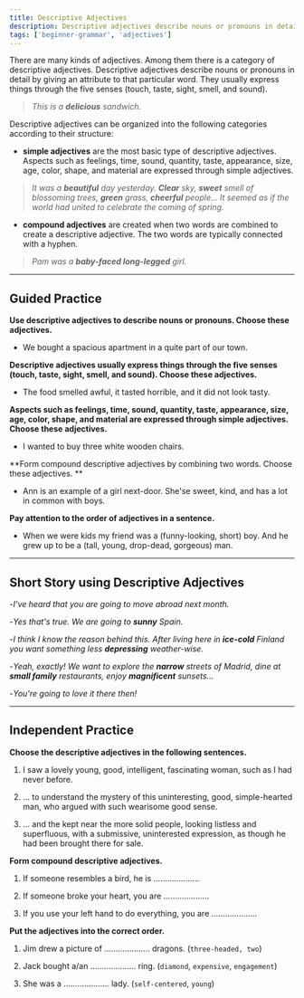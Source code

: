 ```yaml
---
title: Descriptive Adjectives
description: Descriptive adjectives describe nouns or pronouns in detail by giving an attribute to that particular word. They usually express things through the five senses (touch, taste, sight, smell, and sound)
tags: ['beginner-grammar', 'adjectives']
---
```


There are many kinds of adjectives. Among them there is a category of descriptive adjectives. Descriptive adjectives describe nouns or pronouns in detail by giving an attribute to that particular word. They usually express things through the five senses (touch, taste, sight, smell, and sound).

> _This is a **delicious** sandwich._

Descriptive adjectives can be organized into the following categories according to their structure:

- **simple adjectives** are the most basic type of descriptive adjectives. Aspects such as feelings, time, sound, quantity, taste, appearance, size, age, color, shape, and material are expressed through simple adjectives.

> _It was a **beautiful** day yesterday. **Clear** sky, **sweet** smell of blossoming trees, **green** grass, **cheerful** people... It seemed as if the world had united to celebrate the coming of spring._

- **compound adjectives** are created when two words are combined to create a descriptive adjective. The two words are typically connected with a hyphen.

> _Pam was a **baby-faced long-legged** girl._

---

## Guided Practice

**Use descriptive adjectives to describe nouns or pronouns. Choose these adjectives.**

- We bought a spacious apartment in a quite part of our town. <InfoTooltip label="spacious, quite" />

**Descriptive adjectives usually express things through the five senses (touch, taste, sight, smell, and sound). Choose these adjectives.**

- The food smelled awful, it tasted horrible, and it did not look tasty. <InfoTooltip label="awful, horrible, tasty" />

**Aspects such as feelings, time, sound, quantity, taste, appearance, size, age, color, shape, and material are expressed through simple adjectives. Choose these adjectives.**

- I wanted to buy three white wooden chairs. <InfoTooltip label="three white wooden" />

**Form compound descriptive adjectives by combining two words. Choose these adjectives. **

- Ann is an example of a girl next-door. She'se sweet, kind, and has a lot in common with boys. <InfoTooltip label="next-door" />

**Pay attention to the order of adjectives in a sentence.**

- When we were kids my friend was a (funny-looking, short) boy. And he grew up to be a (tall, young, drop-dead, gorgeous) man. <InfoTooltip label="When we were kids my friend was a funny-looking short boy. And he grew up to be a drop-dead gorgeous tall young man." />

---

## Short Story using Descriptive Adjectives

-_I've heard that you are going to move abroad next month._

-_Yes that's true. We are going to **sunny** Spain._

-_I think I know the reason behind this. After living here in **ice-cold** Finland you want something less **depressing** weather-wise._

-_Yeah, exactly! We want to explore the **narrow** streets of Madrid, dine at **small family** restaurants, enjoy **magnificent** sunsets..._

-_You're going to love it there then!_

---

## Independent Practice

**Choose the descriptive adjectives in the following sentences.**

1. I saw a lovely young, good, intelligent, fascinating woman, such as I had never before. <InfoTooltip label="lovely young, good, intelligent, fascinating" />

2. ... to understand the mystery of this uninteresting, good, simple-hearted man, who argued with such wearisome good sense. <InfoTooltip label="uninteresting, good, simple-hearted, wearisome good" />

3. ... and the kept near the more solid people, looking listless and superfluous, with a submissive, uninterested expression, as though he had been brought there for sale. <InfoTooltip label="solid, listless, superfluous, submissive, uninterested" />

**Form compound descriptive adjectives.**

1. If someone resembles a bird, he is .................... <InfoTooltip label="bird-like" />

2. If someone broke your heart, you are .................... <InfoTooltip label="broken-hearted" />

3. If you use your left hand to do everything, you are .................... <InfoTooltip label="left-handed" />

**Put the adjectives into the correct order.**

1. Jim drew a picture of .................... dragons. (`three-headed, two`) <InfoTooltip label="Jim drew a picture of two three-headed dragons." />

2. Jack bought a/an .................... ring. (`diamond`, `expensive`, `engagement`) <InfoTooltip label="Jack bought an expensive diamond engagement ring." />

3. She was a .................... lady. (`self-centered`, `young`) <InfoTooltip label="She was a self-centered young lady." />
